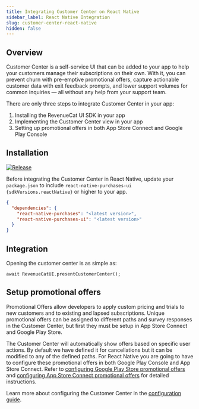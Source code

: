 ```yaml
---
title: Integrating Customer Center on React Native
sidebar_label: React Native Integration
slug: customer-center-react-native
hidden: false
---
```


## Overview

Customer Center is a self-service UI that can be added to your app to help your customers manage their subscriptions on their own. With it, you can prevent churn with pre-emptive promotional offers, capture actionable customer data with exit feedback prompts, and lower support volumes for common inquiries — all without any help from your support team.

There are only three steps to integrate Customer Center in your app:

1. Installing the RevenueCat UI SDK in your app
1. Implementing the Customer Center view in your app
1. Setting up promotional offers in both App Store Connect and Google Play Console

## Installation

[![Release](https://img.shields.io/github/release/RevenueCat/react-native-purchases.svg?style=flat)](https://github.com/RevenueCat/react-native-purchases/releases)

Before integrating the Customer Center in React Native, update your `package.json` to include `react-native-purchases-ui` <code>{sdkVersions.reactNative}</code> or higher to your app.

```json
{
  "dependencies": {
    "react-native-purchases": "<latest version>",
    "react-native-purchases-ui": "<latest version>"
  }
}
```

## Integration

Opening the customer center is as simple as:

```tsx
await RevenueCatUI.presentCustomerCenter();
```

## Setup promotional offers

Promotional Offers allow developers to apply custom pricing and trials to new customers and to existing and lapsed subscriptions. Unique promotional offers can be assigned to different paths and survey responses in the Customer Center, but first they must be setup in App Store Connect and Google Play Store.

The Customer Center will automatically show offers based on specific user actions. By default we have defined it for cancellations but it can be modified to any of the defined paths. For React Native you are going to have to configure these promotional offers in both Google Play Console and App Store Connect.
Refer to [configuring Google Play Store promotional offers](/tools/customer-center/customer-center-promo-offers-google) and [configuring App Store Connect promotional offers](/tools/customer-center/customer-center-promo-offers-apple) for detailed instructions.

Learn more about configuring the Customer Center in the [configuration guide](/tools/customer-center/customer-center-configuration).
